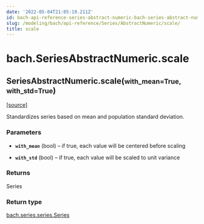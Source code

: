 ```yaml
---
date: '2022-05-04T21:05:19.211Z'
id: bach-api-reference-series-abstract-numeric-bach-series-abstract-numeric-scale
slug: /modeling/bach/api-reference/Series/AbstractNumeric/scale/
title: scale
---
```


# bach.SeriesAbstractNumeric.scale

<div className="method">

<h2 className="signature-method"><span className="additional-name">SeriesAbstractNumeric.</span><span className="name">scale(</span><small className="parameter-list"><span className="parameter" id="with_mean">with_mean=True</span>, <span className="parameter" id="with_std">with_std=True</span></small>)</h2>


&#8203;<span className="view-source">[[source]](https://github.com/objectiv/objectiv-analytics/blob/main/bach/bach/series/series_numeric.py)</span>

<div className="content">

Standardizes series based on mean and population standard deviation.


### Parameters

* **`with_mean`** (bool) – if true, each value will be centered before scaling


* **`with_std`** (bool) – if true, each value will be scaled to unit variance





### Returns

Series



### Return type

[bach.series.series.Series](/modeling/bach/api-reference/Series/index.mdx)



</div>


</div>
